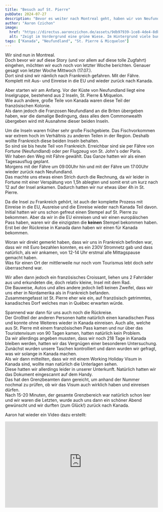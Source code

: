 ```yaml
---
title: "Besuch auf St. Pierre"
pubDate: 2024-07-27
description: "Bevor es weiter nach Montreal geht, haben wir von Neufundland aus noch Frankreich besucht."
author: "Aaron Czichon"
image:
  href: "https://directus.aaronczichon.de/assets/9db97939-1ce8-4de4-8db1-2099aae1e692.jpg?quality=70&width=1600"
  alt: "Zeigt im Vordergrund eine grüne Wiese. Im Hintergrund viele bunte Häuser an einem Hang welcher in Nebel über geht."
tags: ["Kanada", "Neufundland", "St. Pierre & Micquelon"]
---
```



Wir sind nun in Montreal.  
Doch bevor wir auf diese Story (und vor allem auf diese tolle Zugfahrt) eingehen, möchten wir euch noch von letzter Woche berichten. Genauer gesagt von letzter Woche Mittwoch (17.07.).  
Dort sind sind wir nämlich nach Frankreich gefahren. Mit der Fähre. Komplett mit Aus- und Einreise in die EU und wieder zurück nach Kanada.

Aber starten wir am Anfang. Vor der Küste von Neufundland liegt eine Inselgruppe, bestehend aus 2 Inseln, St. Pierre & Miquelon.  
Wie auch andere, große Teile von Kanada waren diese Teil der französischen Kolonie.  
Als dann jedoch die Franzosen Neufundland an die Briten übergeben haben, war die damalige Bedingung, dass alles dem Commonwealth übergeben wird mit Ausnahme dieser beiden Inseln.

<DirectusImage assetId="302bd250-f3a2-45f2-9448-6e87faf870f8.png" />

Um die Inseln waren früher sehr große Fischgebiete. Das Fischvorkommen war extrem hoch im Verhältnis zu anderen Teilen in der Region. Deshalb wollte Frankreich diese beiden Inseln behalten.  
So sind sie bis heute Teil von Frankreich. Erreichbar sind sie per Fähre von Fortune (Neufundland) oder per Flugzeug von St. John's oder Paris.  
Wir haben den Weg mit Fähre gewählt. Das Ganze hatten wir als einen Tagesausflug geplant.  
Morgens mit der Fähre um 09:00Uhr hin und mit der Fähre um 17:00Uhr wieder zurück nach Neufundland.  
Das machte uns etwas einen Strich durch die Rechnung, da wir leider in Fortune mit einer Verspätung von 1,5h ablegten und somit erst um kurz nach 12 auf der Insel ankamen. Dadurch hatten wir nur etwas über 4h in St. Pierre.

Da die Insel zu Frankreich gehört, ist auch der komplette Prozess mit Einreise in die EU, Ausreise und die Einreise wieder nach Kanada Teil davon.  
Initial hatten wir uns schon gefreut einen Stempel auf St. Pierre zu bekommen. Aber da wir in die EU einreisen und wir einen europäischen Pass haben, waren wir die einzigsten die **keinen** Stempel bekommen haben.  
Erst bei der Rückreise in Kanada dann haben wir einen für Kanada bekommen.

Woran wir direkt gemerkt haben, dass wir uns in Frankreich befinden war, dass wir mit Euro bezahlen konnten, es ein 230V Stromnetz gab und dass natürlich, als wir ankamen, von 12-14 Uhr erstmal alle Mittagspause gemacht haben.  
Was für einen Ort der mittlerweile nur noch vom Tourismus lebt doch sehr überraschend war.

Wir aßen dann jedoch ein französisches Croissant, liehen uns 2 Fahrräder aus und erkundeten die, doch relativ kleine, Insel mit dem Rad.  
Die Bauweise, Autos und alles andere jedoch ließ keinen Zweifel, dass wir uns eher in Nordamerika als in Frankreich befanden.  
Zusammengefasst ist St. Pierre eher wie ein, auf französisch getrimmtes, kanadisches Dorf welches man in Québec erwarten würde.

<DirectusGallery folderName="30 Visiting St. Pierre" />

Spannend war dann für uns auch noch die Rückreise.  
Der Großteil der anderen Personen hatte natürlich einen kanadischen Pass und konnte ohne Weiteres wieder in Kanada einreisen. Auch alle, welche aus St. Pierre mit einem französischen Pass kamen und nur über das Touristenvisum von 90 Tagen kamen, hatten natürlich kein Problem.  
Da wir allerdings angeben mussten, dass wir noch 218 Tage in Kanada bleiben werden, hatten wir das Vergnügen einer besonderen Untersuchung.  
Zunächst wurden unsere Taschen kontrolliert und dann wurden wir gefragt, was wir solange in Kanada machen.  
Als wir dann mitteilten, dass wir mit einem Working Holiday Visum in Kanada sind, wollte man natürlich die Unterlagen sehen.  
Diese hatten wir allerdings leider in unserer Unterkunft. Natürlich hatten wir das Dokument eingescannt auf dem Handy.  
Das hat den Grenzbeamten dann gereicht, um anhand der Nummer nochmal zu prüfen, ob wir das Visum auch wirklich haben und einreisen dürfen.  
Nach 15-20 Minuten, der gesamte Grenzbereich war natürlich schon leer und wir waren die Letzten, wurde auch uns dann ein schöner Abend gewünscht und wir durften (zum Glück!) zurück nach Kanada.

Aaron hat wieder ein Video dazu erstellt:

<div style="position: relative; padding-top: 56.25%;">
  <iframe
    src="https://customer-rnx58v5rm01lsk0m.cloudflarestream.com/b179bd22c49c4b508e9f97ca25fff041/iframe?poster=https%3A%2F%2Fcustomer-rnx58v5rm01lsk0m.cloudflarestream.com%2Fb179bd22c49c4b508e9f97ca25fff041%2Fthumbnails%2Fthumbnail.jpg%3Ftime%3D%26height%3D600"
    loading="lazy"
    style="border: none; position: absolute; top: 0; left: 0; height: 100%; width: 100%;"
    allow="accelerometer; gyroscope; autoplay; encrypted-media; picture-in-picture;"
    allowfullscreen="true"
  ></iframe>
</div>
